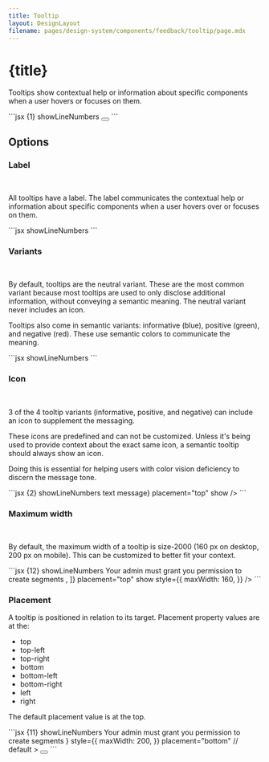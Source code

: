 ```yaml
---
title: Tooltip
layout: DesignLayout
filename: pages/design-system/components/feedback/tooltip/page.mdx
---
```



# {title}

Tooltips show contextual help or information about specific components when a user hovers or focuses on them.


<MainView />


<CodeView>
  <CodeViewItem title="Sapa">
```jsx {1} showLineNumbers
<Tooltip placement="top" message={"text message"} show>
    <Button iconOnly>
        <HelpOutlineFilled />
    </Button>
</Tooltip>
```
  </CodeViewItem>
</CodeView>

## Options 


### Label
<OptionsView />

&nbsp;

All tooltips have a label. The label communicates the contextual help or information about specific components when a user hovers over or focuses on them.

<CodeView>
  <CodeViewItem title="Sapa">
```jsx showLineNumbers
<Tooltip placement="top" message={"label"} show />
```
  </CodeViewItem>
</CodeView>

### Variants
<VariantView />

&nbsp;

By default, tooltips are the neutral variant. These are the most common variant because most tooltips are used to only disclose
additional information, without conveying a semantic meaning. The
neutral variant never includes an icon.

Tooltips also come in semantic variants: informative (blue), positive
(green), and negative (red). These use semantic colors to communicate
the meaning.

<CodeView>
  <CodeViewItem title="Sapa">
```jsx showLineNumbers
<Tooltip placement="top" message={"label"} show />
```
  </CodeViewItem>
</CodeView>


### Icon

<IconView />

&nbsp;

3 of the 4 tooltip variants (informative, positive, and negative) can
include an icon to supplement the messaging. 

These icons are predefined and can not be customized. Unless it's being used to
provide context about the exact same icon, a semantic tooltip should
always show an icon. 

Doing this is essential for helping users with
color vision deficiency to discern the message tone.


<CodeView>
  <CodeViewItem title="Sapa">
```jsx {2} showLineNumbers
<Tooltip
    variant={variant}
    icon={icon}
    message={<div>text message</div>}
    placement="top"
    show
/>
```
  </CodeViewItem>
</CodeView>

### Maximum width

<MaxWidthView />

&nbsp;

By default, the maximum width of a tooltip is size-2000 (160 px on
desktop, 200 px on mobile). This can be customized to better fit your
context.

<CodeView>
  <CodeViewItem title="Sapa">
```jsx {12} showLineNumbers
<Tooltip
    variant={variant}
    icon={icon}
    message={[
        <div style={{ whiteSpace: "pre-wrap" }}>
            Your admin must grant you permission to create segments
        </div>,
    ]}
    placement="top"
    show
    style={{
        maxWidth: 160,
    }}
/>
```
  </CodeViewItem>
</CodeView>

### Placement
<PlacementView />

A tooltip is positioned in relation to its target. Placement property
values are at the:

* top
* top-left
* top-right
* bottom
* bottom-left
* bottom-right
* left
* right

The default placement value is at the top.


<CodeView>
  <CodeViewItem title="Sapa">
```jsx {11} showLineNumbers
<Tooltip
    show
    message={
        <div style={{ whiteSpace: "pre-wrap" }}>
            Your admin must grant you permission to create segments
        </div>
    }
    style={{
        maxWidth: 200,
    }}
    placement="bottom" // default
>
    <Button quiet iconOnly size="extra-small" selected>
        <InfoOutlined />
    </Button>
</Tooltip>
```
  </CodeViewItem>
</CodeView>

